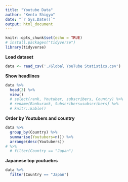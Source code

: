 ```yaml
---
title: "Youtube Data"
author: "Kento Shigyo"
date: "`r Sys.Date()`"
output: html_document
---
```


```r
knitr::opts_chunk$set(echo = TRUE)
# install.packages("tidyverse")
library(tidyverse)
```


**Load dataset**
```r
data <- read_csv('./Global YouTube Statistics.csv')
```

**Show headlines**
```r
data %>% 
  head(3) %>%
  view()
  # select(rank, Youtuber, subscribers, Country) %>% 
  # rename(Rank=rank, Subscribers=subscribers) %>% 
  # knitr::kable()
```

**Order by Youtubers and country**
```r
data %>% 
  group_by(Country) %>%
  summarise(Youtubers=n()) %>% 
  arrange(desc(Youtubers)) 
# %>% 
  # filter(Country == "Japan")
```

**Japanese top youtuebrs**

```r
data %>% 
  filter(Country == "Japan") 
```

